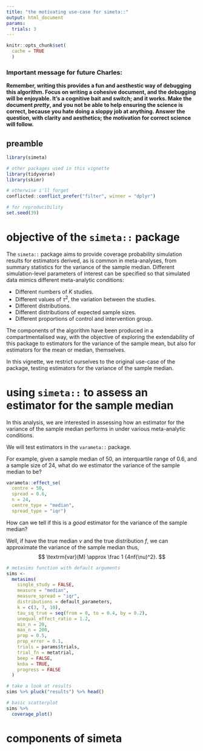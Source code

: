 ```yaml
---
title: "the motivating use-case for simeta::"
output: html_document
params: 
  trials: 3
---
```


```r
knitr::opts_chunk$set(
  cache = TRUE
  )

```


### Important message for future Charles: 

**Remember, writing this provides a fun and aesthestic way of debugging this algorithm. Focus on writing a cohesive document, and the debugging  will be enjoyable. It's a cognitive bait and switch; and it works. Make the document _pretty_, and you not be able to help ensuring the science is correct, because you hate doing a sloppy job at anything. Answer the question, with clarity and aesthetics; the motivation for correct science will follow.**

## preamble

```r
library(simeta)

# other packages used in this vignette
library(tidyverse)
library(skimr)

# otherwise i'll forget
conflicted::conflict_prefer("filter", winner = "dplyr")

# for reproducibility
set.seed(39)

```

# objective of the `simeta::` package

The `simeta::` package aims to provide coverage probability simulation results for estimators derived, as is common in meta-analyses, from summary statistics for the variance of the sample median. Different simulation-level parameters of interest can be specified so that simulated data mimics different meta-analytic conditions:

- Different numbers of $K$ studies.
- Different values of $\tau^2$, the variation between the studies.
- Different distributions.
- Different distributions of expected sample sizes.
- Different proportions of control and intervention group.

The components of the algorithm have been produced in a compartmentalised way, with the objective of exploring the extendability of this package to estimators for the variance of the sample mean, but also for estimators for the mean or median, themselves.   

In this vignette, we restrict ourselves to the original use-case of the package, testing estimators for the variance of the sample median.

# using `simeta::` to assess an estimator for the sample median

In this analysis, we are interested in assessing how an estimator for the variance of the sample median performs in under various meta-analytic conditions.

We will test estimators in the `varameta::` package. 

For example, given a sample median of 50, an interquartile range of 0.6, and a sample size of 24, what do we estimator the variance of the sample median to be? 

```r

varameta::effect_se(
  centre = 50, 
  spread = 0.6, 
  n = 24, 
  centre_type = "median",
  spread_type = "iqr") 

```

How can we tell if this is a *good* estimator for the variance of the sample median?

Well, if have the true median $\nu$ and the true distribution $f$, we can approximate the variance of the sample median thus,
$$
\textrm{var}(M) \approx \frac 1 {4nf(\nu)^2}.
$$





```r

# metasims function with default arguments
sims <-
  metasims(
    single_study = FALSE,
    measure = "median",
    measure_spread = "iqr",
    distributions = default_parameters,
    k = c(3, 7, 10),
    tau_sq_true = seq(from = 0, to = 0.4, by = 0.2),
    unequal_effect_ratio = 1.2,
    min_n = 20,
    max_n = 200,
    prop = 0.5,
    prop_error = 0.1,
    trials = params$trials,
    trial_fn = metatrial,
    beep = FALSE,
    knha = TRUE,
    progress = FALSE
  ) 

# take a look at results
sims %>% pluck("results") %>% head()

```

```r
 
# basic scatterplot
sims %>% 
  coverage_plot()

```




# components of simeta

